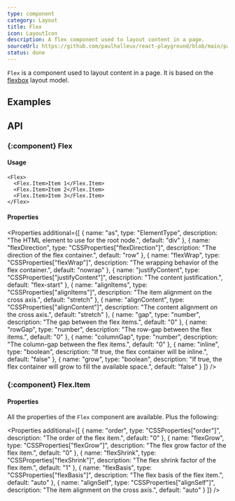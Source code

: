 ```yaml
---
type: component
category: Layout
title: Flex
icon: LayoutIcon
description: A flex component used to layout content in a page.
sourceUrl: https://github.com/paulhalleux/react-playground/blob/main/packages/playground/src/components/Flex/Flex.tsx
status: done
---
```


`Flex` is a component used to layout content in a page. It is based on the [flexbox](https://developer.mozilla.org/en-US/docs/Web/CSS/CSS_Flexible_Box_Layout/Basic_Concepts_of_Flexbox) layout model.

## Examples

<Example name="components/Layout/Flex/Default" />

## API

### \{:component} Flex

#### Usage

```tsx
<Flex>
  <Flex.Item>Item 1</Flex.Item>
  <Flex.Item>Item 2</Flex.Item>
  <Flex.Item>Item 3</Flex.Item>
</Flex>
```

#### Properties

<Properties additional={[
  {
    name: "as",
    type: "ElementType",
    description: "The HTML element to use for the root node.",
    default: "div"
  },
  {
    name: "flexDirection",
    type: "CSSProperties[\"flexDirection\"]",
    description: "The direction of the flex container.",
    default: "row"
  },
  {
    name: "flexWrap",
    type: "CSSProperties[\"flexWrap\"]",
    description: "The wrapping behavior of the flex container.",
    default: "nowrap"
  },
  {
    name: "justifyContent",
    type: "CSSProperties[\"justifyContent\"]",
    description: "The content justification.",
    default: "flex-start"
  },
  {
    name: "alignItems",
    type: "CSSProperties[\"alignItems\"]",
    description: "The item alignment on the cross axis.",
    default: "stretch"
  },
  {
    name: "alignContent",
    type: "CSSProperties[\"alignContent\"]",
    description: "The content alignment on the cross axis.",
    default: "stretch"
  },
  {
    name: "gap",
    type: "number",
    description: "The gap between the flex items.",
    default: "0"
  },
  {
    name: "rowGap",
    type: "number",
    description: "The row-gap between the flex items.",
    default: "0"
  },
  {
    name: "columnGap",
    type: "number",
    description: "The column-gap between the flex items.",
    default: "0"
  },
  {
    name: "inline",
    type: "boolean",
    description: "If true, the flex container will be inline.",
    default: "false"
  },
  {
    name: "grow",
    type: "boolean",
    description: "If true, the flex container will grow to fill the available space.",
    default: "false"
  }
]} />

### \{:component} Flex.Item

#### Properties

All the properties of the `Flex` component are available. Plus the following:

<Properties additional={[
  {
    name: "order",
    type: "CSSProperties[\"order\"]",
    description: "The order of the flex item.",
    default: "0"
  },
  {
    name: "flexGrow",
    type: "CSSProperties[\"flexGrow\"]",
    description: "The flex grow factor of the flex item.",
    default: "0"
  },
  {
    name: "flexShrink",
    type: "CSSProperties[\"flexShrink\"]",
    description: "The flex shrink factor of the flex item.",
    default: "1"
  },
  {
    name: "flexBasis",
    type: "CSSProperties[\"flexBasis\"]",
    description: "The flex basis of the flex item.",
    default: "auto"
  },
  {
    name: "alignSelf",
    type: "CSSProperties[\"alignSelf\"]",
    description: "The item alignment on the cross axis.",
    default: "auto"
  }
]} />